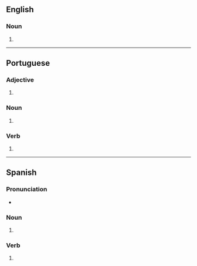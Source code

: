 ==English==

===Noun===
{{head|en|noun form}}

# {{plural of|en|soldado}}

----

==Portuguese==

===Adjective===
{{head|pt|adjective form|g=m-p}}

# {{pt-adj form of|soldado|m|pl}}

===Noun===
{{head|pt|noun form|g=m-p|g2=f-p}}

# {{pt-noun form of|soldado|onlym|pl}}

===Verb===
{{pt-pp|soldad|soldar}}

# {{pt-verb-form-of|soldar}}

----

==Spanish==

===Pronunciation===
* {{es-IPA}}

===Noun===
{{head|es|noun plural form|g=m-p}}

# {{inflection of|es|soldado||p}}

===Verb===
{{head|es|past participle form|g=m-p}}

# {{es-verb form of|soldar|ending=-ar|mood=participle|number=p|gender=m}}
